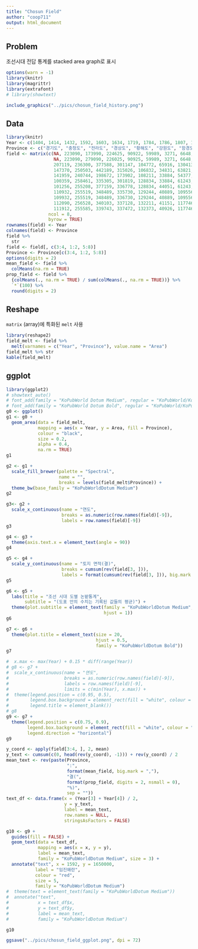 ```yaml
---
title: "Chosun Field"
author: "coop711"
output: html_document
---
```


## Problem

조선시대 전답 통계를 stacked area graph로 표시

<!--
![](../pics/chosun_field.png)
-->

```r
options(warn = -1)
library(knitr)
library(magrittr)
library(extrafont)
# library(showtext)
```

```r
include_graphics("../pics/chosun_field_history.png")
```

<P style = "page-break-before:always">

## Data

```r
library(knitr)
Year <- c(1404, 1414, 1432, 1592, 1603, 1634, 1719, 1784, 1786, 1807, 1864)
Province <- c("경기도", "충청도", "전라도", "경상도", "황해도", "강원도", "함경도", "평안도")
field <- matrix(c(NA, 223090, 173990, 224625, 90922, 59989, 3271, 6648,
                  NA, 223090, 279090, 226025, 90925, 59989, 3271, 6648,
                  207119, 236300, 377588, 301147, 104772, 65916, 130413, 308751, 
                  147370, 250503, 442189, 315026, 106832, 34831, 63821, 153009,
                  141959, 240744, 198672, 173902, 108211, 33884, 54377, 153009,
                  100359, 258461, 335305, 301819, 128834, 33884, 61243, 94000,
                  101256, 255208, 377159, 336778, 128834, 44051, 61243, 90804,
                  110932, 255519, 348489, 335730, 129244, 40889, 109556, 105760,
                  109932, 255519, 348489, 336730, 129244, 40889, 109556, 106041,
                  112090, 256528, 340103, 337128, 132211, 41151, 117746, 119635, 
                  111912, 255585, 339743, 337472, 132373, 40926, 117746, 119735), 
                ncol = 8, 
                byrow = TRUE)
rownames(field) <- Year
colnames(field) <- Province
field %>% 
  str
field <- field[, c(3:4, 1:2, 5:8)]
Province <- Province[c(3:4, 1:2, 5:8)] 
options(digits = 2)
mean_field <- field %>% 
  colMeans(na.rm = TRUE)
prop_field <- field %>% 
  {colMeans(., na.rm = TRUE) / sum(colMeans(., na.rm = TRUE))} %>%
  `*`(100) %>%
  round(digits = 2)
```

<!--
<P style = "page-break-before:always">
-->

## Reshape

`matrix` (array)에 특화된 `melt` 사용

```r
library(reshape2)
field_melt <- field %>%
  melt(varnames = c("Year", "Province"), value.name = "Area")
field_melt %>% str
kable(field_melt)
```

<P style = "page-break-before:always">

## ggplot

```r
library(ggplot2)
# showtext_auto()
# font_add(family = "KoPubWorld Dotum Medium", regular = "KoPubWorld/KoPubWorld  Dotum Medium.ttf")
# font_add(family = "KoPubWorld Dotum Bold", regular = "KoPubWorld/KoPubWorld Dotum Bold.ttf")
g0 <- ggplot()
g1 <- g0 +
  geom_area(data = field_melt, 
            mapping = aes(x = Year, y = Area, fill = Province),
            colour = "black", 
            size = 0.2, 
            alpha = 0.4, 
            na.rm = TRUE)
g1
```

<P style = "page-break-before:always">

```r
g2 <- g1 +
  scale_fill_brewer(palette = "Spectral", 
                    name = "",
                    breaks = levels(field_melt$Province)) +
  theme_bw(base_family = "KoPubWorldDotum Medium")
g2
```

<P style = "page-break-before:always">

```r
g3<- g2 + 
  scale_x_continuous(name = "연도", 
                     breaks = as.numeric(row.names(field)[-9]),
                     labels = row.names(field)[-9])
g3
```

<P style = "page-break-before:always">

```r
g4 <- g3 +
  theme(axis.text.x = element_text(angle = 90))
g4
```

<P style = "page-break-before:always">

```r
g5 <- g4 + 
  scale_y_continuous(name = "토지 면적(결)",
                     breaks = cumsum(rev(field[3, ])),
                     labels = format(cumsum(rev(field[3, ])), big.mark = ","))
g5
```

<P style = "page-break-before:always">

```r
g6 <- g5 +
  labs(title = "조선 시대 도별 논밭통계", 
       subtitle = "(도표 안의 수치는 기록된 값들의 평균)") +
  theme(plot.subtitle = element_text(family = "KoPubWorldDotum Medium", 
                                     hjust = 1))
g6
```

<P style = "page-break-before:always">

```r
g7 <- g6 +
  theme(plot.title = element_text(size = 20, 
                                  hjust = 0.5,
                                  family = "KoPubWorldDotum Bold"))
g7
```

<P style = "page-break-before:always">

```r
#  x.max <- max(Year) + 0.15 * diff(range(Year))
# g8 <- g7 +
#  scale_x_continuous(name = "연도", 
#                     breaks = as.numeric(row.names(field)[-9]),
#                     labels = row.names(field)[-9],
#                     limits = c(min(Year), x.max)) +
#  theme(legend.position = c(0.95, 0.5),
#        legend.box.background = element_rect(fill = "white", colour = "black"),
#        legend.title = element_blank())
# g8
g9 <- g7 +
  theme(legend.position = c(0.75, 0.9),
        legend.box.background = element_rect(fill = "white", colour = "black"),
        legend.direction = "horizontal")
g9
```

```r
y_coord <- apply(field[3:4, ], 2, mean)
y_text <- cumsum(c(0, head(rev(y_coord), -1))) + rev(y_coord) / 2
mean_text <- rev(paste(Province, 
                       ":", 
                       format(mean_field, big.mark = ","), 
                       "결(", 
                       format(prop_field, digits = 2, nsmall = 0), 
                       "%)", 
                       sep = ""))
text_df <- data.frame(x = (Year[3] + Year[4]) / 2, 
                      y = y_text, 
                      label = mean_text, 
                      row.names = NULL, 
                      stringsAsFactors = FALSE)
```

<P style = "page-break-before:always">

```r
g10 <- g9 +
  guides(fill = FALSE) +
  geom_text(data = text_df, 
            mapping = aes(x = x, y = y), 
            label = mean_text, 
            family = "KoPubWorldDotum Medium", size = 3) +
  annotate("text", x = 1592, y = 1650000, 
           label = "임진왜란", 
           colour = "red",
           size = 5,
           family = "KoPubWorldDotum Medium")
#  theme(text = element_text(family = "KoPubWorldDotum Medium"))
#  annotate("text", 
#           x = text_df$x, 
#           y = text_df$y, 
#           label = mean_text, 
#           family = "KoPubWorldDotum Medium")

g10

ggsave("../pics/chosun_field_ggplot.png", dpi = 72)
```

